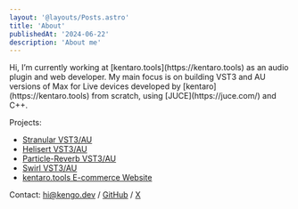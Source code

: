 ```yaml
---
layout: '@layouts/Posts.astro'
title: 'About'
publishedAt: '2024-06-22'
description: 'About me'
---
```


<p className='mt-8'>
  Hi, I’m currently working at [kentaro.tools](https://kentaro.tools) as an audio plugin and web developer. My main
  focus is on building VST3 and
  AU versions of Max for Live devices developed by [kentaro](https://kentaro.tools) from scratch, using
  [JUCE](https://juce.com/) and C++.
</p>

Projects:
- [Stranular VST3/AU](https://kentaro.tools/stranular)
- [Helisert VST3/AU](https://kentaro.tools/helisert)
- [Particle-Reverb VST3/AU](https://kentaro.tools/particle-reverb)
- [Swirl VST3/AU](https://kentaro.tools/swirl)
- [kentaro.tools E-commerce Website](https://kentaro.tools)

Contact:
hi@kengo.dev / [GitHub](https://github.com/szkkng) / [X](https://x.com/_kengo_suzuki)